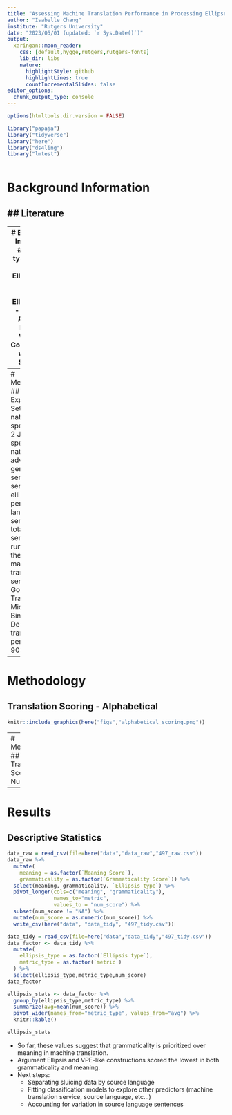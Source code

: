```yaml
---
title: "Assessing Machine Translation Performance in Processing Ellipses"
author: "Isabelle Chang"
institute: "Rutgers University"
date: "2023/05/01 (updated: `r Sys.Date()`)"
output:
  xaringan::moon_reader:
    css: [default,hygge,rutgers,rutgers-fonts]
    lib_dir: libs
    nature:
      highlightStyle: github
      highlightLines: true
      countIncrementalSlides: false
editor_options: 
  chunk_output_type: console
---
```

```r
options(htmltools.dir.version = FALSE)
```
```r
library("papaja")
library("tidyverse")
library("here")
library("ds4ling")
library("lmtest")
```

```r

```
# Background Information
## Literature
- 
---
# Background Information
## Ellipsis types
- Verb Phrase Ellipsis (VPE)
- Noun Phrase Ellipsis (NPE)
- Sluicing
- Argument Ellipsis
- VPE-Like Constructions with Verb Stranding

---
# Methodology
## Experimental Setup
- 2 native English speakers and 2 Japanese speakers (1 native, 1 advanced L2) generated sentences
- 5 sentences per ellipsis type per source language (30 sentences total)
- Each sentence was run through the following machine translation services: Google Translate, Microsoft Bing, and DeepL
    - 45 translations per language, 90 total
---
# Methodology
## Translation Scoring - Alphabetical
```r
knitr::include_graphics(here("figs","alphabetical_scoring.png"))
```
---
# Methodology
## Translation Scoring - Numerical
```r
alphabetical_score <- c('A', 'B', 'C', 'D', 'E', 'F', 'G')
meaning_score <- c(1, 2, 3, 4, 5, 6, 7)
grammaticality_score <- c(1, 2, 3, 6, 7, 5, 4)
table <- data.frame(alphabetical_score,meaning_score,grammaticality_score)
table %>% knitr::kable()
```

---
# Results
## Descriptive Statistics
```r
data_raw = read_csv(file=here("data","data_raw","497_raw.csv"))
data_raw %>%
  mutate(
    meaning = as.factor(`Meaning Score`),
    grammaticality = as.factor(`Grammaticality Score`)) %>%
  select(meaning, grammaticality, `Ellipsis type`) %>%
  pivot_longer(cols=c("meaning", "grammaticality"),
               names_to="metric",
               values_to = "num_score") %>%
  subset(num_score != "NA") %>%
  mutate(num_score = as.numeric(num_score)) %>%
  write_csv(here("data", "data_tidy", "497_tidy.csv"))

data_tidy = read_csv(file=here("data","data_tidy","497_tidy.csv"))
data_factor <- data_tidy %>%
  mutate(
    ellipsis_type = as.factor(`Ellipsis type`),
    metric_type = as.factor(`metric`)
  ) %>%
  select(ellipsis_type,metric_type,num_score)
data_factor
```

```r
ellipsis_stats <- data_factor %>%
  group_by(ellipsis_type,metric_type) %>%
  summarize(avg=mean(num_score)) %>%
  pivot_wider(names_from="metric_type", values_from="avg") %>%
  knitr::kable()

ellipsis_stats
```

- So far, these values suggest that grammaticality is prioritized over meaning in machine translation.
- Argument Ellipsis and VPE-like constructions scored the lowest in both grammaticality and meaning.
- Next steps:
    - Separating sluicing data by source language
    - Fitting classification models to explore other predictors (machine translation service, source language, etc...)
    - Accounting for variation in source language sentences